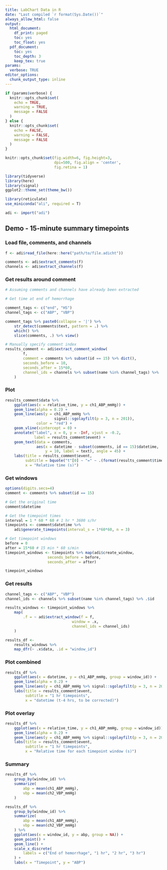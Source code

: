 ```yaml
---
title: LabChart Data in R
date: "Last compiled `r format(Sys.Date())`"
always_allow_html: false
output:
  html_document:
    df_print: paged
    toc: yes
    toc_float: yes
  pdf_document:
    toc: yes
    toc_depth: 3
    keep_tex: true
params:
  verbose: TRUE
editor_options: 
  chunk_output_type: inline
---
```


```r
if (params$verbose) {
  knitr::opts_chunk$set(
    echo = TRUE,
    warning = TRUE,
    message = FALSE
  )
} else {
  knitr::opts_chunk$set(
    echo = FALSE,
    warning = FALSE,
    message = FALSE
  )
}

knitr::opts_chunk$set(fig.width=6, fig.height=3, 
                      dpi=500, fig.align = 'center',
                      fig.retina = 1)
```


```r
library(tidyverse)
library(here)
library(signal)
ggplot2::theme_set(theme_bw())
```

```r
library(reticulate)
use_miniconda("ali", required = T)

adi <- import("adi")
```

## Demo - 15-minute summary timepoints

### Load file, comments, and channels

```r
f <- adi$read_file(here::here("path/to/file.adicht"))

comments <- adi$extract_comments(f)
channels <- adi$extract_channels(f)
```


### Get results around comment

```r
# Assuming comments and channels have already been extracted

# Get time at end of hemorrhage

comment_tags <- c("end", "HS")
channel_tags <- c("ABP", "VBP")

comment_tags %>% paste0(collapse = '|') %>% 
    str_detect(comments$text, pattern = .) %>% 
    which() %>% 
    slice(comments, .) %>% view()

# Manually specify comment index
results_comment <- adi$extract_comment_window(
        f,
        comment = comments %>% subset(id == 15) %>% dict(),
        seconds_before = 10,
        seconds_after = 15*60,
        channel_ids = channels %>% subset(name %in% channel_tags) %>% .$id
    )
```

### Plot

```r
results_comment$data %>% 
    ggplot(aes(x = relative_time, y = ch1_ABP_mmHg)) +
    geom_line(alpha = 0.2) +
    geom_line(aes(y = ch1_ABP_mmHg %>% 
                      signal::sgolayfilt(p = 3, n = 201)), 
              color = "red") +
    geom_vline(xintercept = 0) +
    annotate("label", x = 0, y = -Inf, vjust = -0.2, 
             label = results_comment$event) +
    geom_text(data = comments, 
              aes(x = datetime - subset(comments, id == 15)$datetime, 
                  y = 10, label = text), angle = 45) +
    labs(title = results_comment$event,
         subtitle = bquote("t"[0] ~ "=" ~ .(format(results_comment$time[[1]] %>% as.POSIXct(tz = "UTC")))),
         x = "Relative time (s)")
```

### Get windows

```r
options(digits.secs=4)
comment <- comments %>% subset(id == 15)

# Get the original time
comment$datetime

# Get the timepoint times
interval = 1 * 60 * 60 # 1 hr * 3600 s/hr
timepoints <- comment$datetime %>% 
    adi$generate_timepoints(interval_s = 1*60*60, n = 3)

# Get timepoint windows
before = 0
after = 15*60 # 15 min * 60 s/min
timepoint_windows <- timepoints %>% map(adi$create_window, 
                   seconds_before = before, 
                   seconds_after = after)

timepoint_windows
```

### Get results

```r
channel_tags <- c("ABP", "VBP")
channel_ids <- channels %>% subset(name %in% channel_tags) %>% .$id

results_windows <- timepoint_windows %>% 
    map(
        .f = ~ adi$extract_window(f = f, 
                              window = .x, 
                              channel_ids = channel_ids)
    )

results_df <- 
    results_windows %>% 
    map_dfr(~ .x$data, .id = "window_id")
```

### Plot combined

```r
results_df %>% 
    ggplot(aes(x = datetime, y = ch1_ABP_mmHg, group = window_id)) +
    geom_line(alpha = 0.2) +
    geom_line(aes(y = ch1_ABP_mmHg %>% signal::sgolayfilt(p = 3, n = 201)), color = "red") +
    labs(title = results_comment$event,
         subtitle = "1 hr timepoints",
         x = "datetime (t-4 hrs, to be corrected)")
```

### Plot overlay

```r
results_df %>% 
    ggplot(aes(x = relative_time, y = ch1_ABP_mmHg, group = window_id)) +
    geom_line(alpha = 0.2) +
    geom_line(aes(y = ch1_ABP_mmHg %>% signal::sgolayfilt(p = 3, n = 201), color = window_id)) +
    labs(title = results_comment$event,
         subtitle = "1 hr timepoints",
         x = "Relative time for each timepoint window (s)")
```

### Summary

```r
results_df %>% 
    group_by(window_id) %>% 
    summarize(
        abp = mean(ch1_ABP_mmHg),
        vbp = mean(ch2_VBP_mmHg)
    )

results_df %>% 
    group_by(window_id) %>% 
    summarize(
        abp = mean(ch1_ABP_mmHg),
        vbp = mean(ch2_VBP_mmHg)
    ) %>% 
    ggplot(aes(x = window_id, y = abp, group = NA)) +
    geom_point() +
    geom_line() +
    scale_x_discrete(
        labels = c("End of hemorrhage", "1 hr", "2 hr", "3 hr")
    ) +
    labs(x = "Timepoint", y = "ABP")
```

